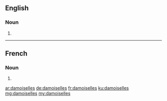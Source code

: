 ==English==

===Noun===
{{head|en|noun plural form}}

# {{plural of|damoiselle|lang=en}}

----

==French==

===Noun===
{{head|fr|noun plural form|g=f}}

# {{plural of|damoiselle|lang=fr}}

[[ar:damoiselles]]
[[de:damoiselles]]
[[fr:damoiselles]]
[[ku:damoiselles]]
[[mg:damoiselles]]
[[my:damoiselles]]